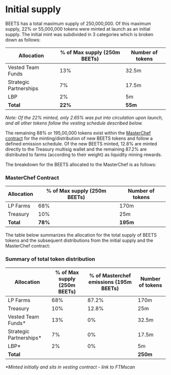 # Initial supply
BEETS has a total maximum supply of 250,000,000. Of this maximum supply,  22% or 55,000,000 tokens were minted at launch as an initial supply.
The initial mint was subdivided in 3 categories which is broken down as follows:

| Allocation    | % of Max supply (250m BEETs) | Number of tokens |
| ------------- | -------------  | ------------- |
| Vested Team Funds  | 13% | 32.5m |
| Strategic Partnerships | 7%  | 17.5m |
| LBP | 2%  | 5m |
| **Total** | **22%** | **55m** |

_Note: Of the 22% minted, only 2.65% was put into circulation upon launch, and all other tokens follow the vesting schedule described below._

The remaining 88% or 195,00,000 tokens exist within the [MasterChef contract](https://ftmscan.com/address/0xa1e849b1d6c2fd31c63eef7822e9e0632411ada7) for the minting/distribution of new BEETS tokens and follow a defined emission schedule. Of the new BEETS minted, 12.8% are minted directly to the Treasury multisig wallet and the remaining 87.2% are distributed to farms (according to their weight) as liquidity mining rewards.

The breakdown for the BEETS allocated to the MasterChef is as follows:

### MasterChef Contract
| Allocation | % of Max supply (250m BEETs) | Number of tokens |
| ---------- | ---------------------------- | ---------------- |
| LP Farms   | 68%                     | 170m              |
| Treasury   |     10%                          |       25m           |
|  **Total**           |             **78%**              |      **195m**            |

The table below summarizes the allocation for the total supply of BEETS tokens and the subsequent distributions from the initial supply and the MasterChef contract:

### Summary of total token distribution

| Allocation | % of Max supply (250m BEETs) |  % of Masterchef emissions (195m BEETs)  | Number of tokens |
| ---------- | ---------------------------- |    -------    | ---------------- |
| LP Farms   | 68%        | 87.2%             | 170m              |
| Treasury   |     10%        | 12.8%                  |       25m           |
| Vested Team Funds*  | 13% | 0%    | 32.5m |
| Strategic Partnerships* | 7%  |  0% | 17.5m |
| LBP* | 2% | 0%  | 5m |
|  **Total**           |                    |       |      **250m**            |

_*Minted initially and sits in vesting contract - link to FTMscan_

